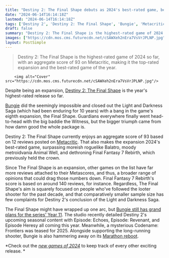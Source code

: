 ```yaml
---
title: "Destiny 2: The Final Shape debuts as 2024's best-rated game, beating Final Fantasy 7 Rebirth and Balatro"
date: "2024-06-14T16:14:18Z"
lastmod: "2024-06-14T16:14:18Z"
tags: ['Destiny 2', 'Destiny 2: The Final Shape', 'Bungie', 'Metacritic', 'Final Fantasy 7 Rebirth', 'Balatro', 'Animal Well', 'Year 11', 'Frontiers', 'Marathon']
draft: false
summary: "Destiny 2: The Final Shape is the highest-rated game of 2024 so far, with an aggregate score of 93 on Metacritic, making it the top-rated expansion and the best-rated game of the year."
images: ["https://cdn.mos.cms.futurecdn.net/cSAWXeh2nEra7VsVrJPLNP.jpg"]
layout: PostSimple
---
```

> Destiny 2: The Final Shape is the highest-rated game of 2024 so far, with an aggregate score of 93 on Metacritic, making it the top-rated expansion and the best-rated game of the year.


        <img alt="Cover" src="https://cdn.mos.cms.futurecdn.net/cSAWXeh2nEra7VsVrJPLNP.jpg"/>
        
Despite being an expansion, [Destiny 2: The Final Shape](https://www.gamesradar.com/destiny-2-guide-walkthrough/) is the year's highest-rated release so far. 

[Bungie](https://www.gamesradar.com/tag/bungie/) did the seemingly impossible and closed out the Light and Darkness Saga (which had been enduring for 10 years) with a bang in the game's eighth expansion, the Final Shape. Guardians everywhere finally went head-to-head with the big baddie the Witness, but the bigger triumph came from how damn good the whole package is.

Destiny 2: The Final Shape currently enjoys an aggregate score of 93 based on 12 reviews posted on [Metacritic](https://www.metacritic.com/browse/game/all/all/current-year/metascore/?page=1). That also makes the expansion 2024's best-rated game, surpassing moreish roguelike Balatro, moody metroidvania Animal Well, and dethroning Final Fantasy 7 Rebirth, which previously held the crown. 

Since The Final Shape is an expansion, other games on the list have far more reviews attached to their Metascores, and thus, a broader range of opinions that could drag those numbers down. Final Fantasy 7 Rebirth's score is based on around 140 reviews, for instance. Regardless, The Final Shape's aim is squarely focused on people who've followed the looter shooter for the past decade, and that comparatively smaller sample size has few complaints for Destiny 2's conclusion of the Light and Darkness Saga.

The Final Shape might have wrapped up one arc, but [Bungie still has grand plans for the series' Year 11](https://www.gamesradar.com/games/destiny/whats-next-for-destiny-2-after-the-final-shape-bungie-teases-year-11-with-codename-frontiers/). The studio recently detailed Destiny 2's upcoming seasonal content with Episode: Echoes, Episode: Revenant, and Episode Heresy all coming this year. Meanwhile, a mysterious Codename: Frontiers was teased for 2025. Alongside supporting the long-running shooter, Bungie is also hammering away on its [Marathon reboot](https://www.gamesradar.com/marathon-guide/).

*Check out the *[<em>new games of 2024</em>](https://www.gamesradar.com/video-game-release-dates/)* to keep track of every other exciting release. *
        